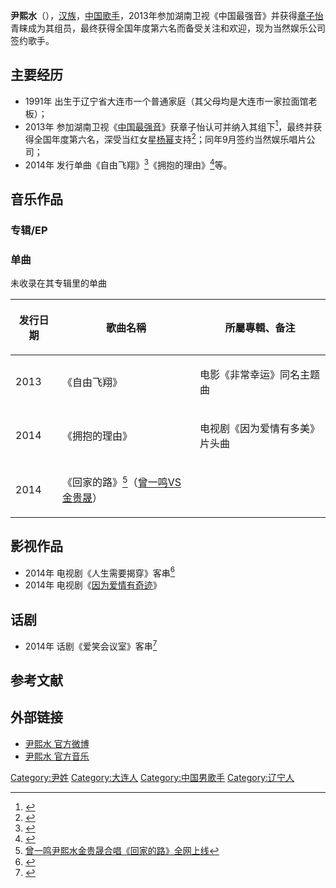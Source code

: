 {{艺人
| 姓名 = 尹熙水
| 类型 = 男歌手
| 图片 = 
| 图片简介 =  
| 原名 =  
| 英文名 =  
| 罗马拼音 =  
| 国籍 ={{PRC}} 
| 民族 = [[汉族|汉族]]
| 出生日期 = {{birth date and age|1991|8|12}}
| 出生地點 ={{CHN}}[[辽宁省|辽宁省]][[大连市|大连市]]
| 职业     = [[歌手|歌手]] 
| 语言     = [[汉语|汉语]] 
| 教育程度 =  
| 宗教信仰 = 
| 音乐类型 = [[华语流行|华语流行]]
| 活跃年代 = 2011年至今
| 唱片公司 = [[当然娱乐|当然娱乐]]（2013-至今） 
| 经纪公司 = [[当然娱乐|当然娱乐]]（2013-至今）
| 网站 = http://weibo.com/u/2992982761 尹熙水 官方微博
}}

'''尹熙水'''（{{bd|1991年|8月12日|catIdx=Y尹}}），[[汉族|汉族]]，[[中国|中国]][[歌手|歌手]]，2013年参加湖南卫视《中国最强音》并获得[[章子怡|章子怡]]青睐成为其组员，最终获得全国年度第六名而备受关注和欢迎，现为当然娱乐公司签约歌手。

==主要经历==
*1991年 出生于辽宁省大连市一个普通家庭（其父母均是大连市一家拉面馆老板）； 
*2013年 参加湖南卫视《[[中国最强音|中国最强音]]》获章子怡认可并纳入其组下<ref>{{Cite web |url=http://music.yule.sohu.com/20130726/n382677251.shtml |title=章子怡爱徒尹熙水现身四川 音乐热浪席卷全场 |accessdate=2014-05-15 |archive-date=2014-05-17 |archive-url=https://web.archive.org/web/20140517200149/http://music.yule.sohu.com/20130726/n382677251.shtml |dead-url=no }}</ref>，最终并获得全国年度第六名，深受当红女星[[杨幂|杨幂]]支持<ref>{{Cite web |url=http://ent.qq.com/a/20130625/016444.htm |title=杨幂携《小时代》现身最强音总决赛 喜欢尹熙水 |accessdate=2014-05-15 |archive-date=2014-05-17 |archive-url=https://web.archive.org/web/20140517163416/http://ent.qq.com/a/20130625/016444.htm |dead-url=no }}</ref>；同年9月签约当然娱乐唱片公司；
*2014年 发行单曲《自由飞翔》<ref>{{Cite web |url=http://www.hunantv.com/p/20130830/141753781.html |title=尹熙水出演章子怡《非常幸运》宣传曲MV获导演称赞 |accessdate=2014-05-15 |archive-date=2015-09-24 |archive-url=https://web.archive.org/web/20150924044158/http://www.hunantv.com/p/20130830/141753781.html |dead-url=no }}</ref>《拥抱的理由》<ref>{{Cite web |url=http://media.people.com.cn/n/2013/1008/c14677-23124402.html |title=尹熙水与湖南卫视再续前缘 《拥抱的理由》首播 |accessdate=2014-05-15 |archive-date=2014-05-17 |archive-url=https://web.archive.org/web/20140517152106/http://media.people.com.cn/n/2013/1008/c14677-23124402.html |dead-url=no }}</ref>等。

==音乐作品==
===专辑/EP=== 
===单曲===
未收录在其专辑里的单曲
{| class="wikitable"
|-
! 发行日期  !! 歌曲名稱 !! 所屬專輯、备注 
|-
| 2013 || 《自由飞翔》  || 电影《非常幸运》同名主题曲
|-
| 2014 || 《拥抱的理由》 || 电视剧《因为爱情有多美》片头曲
|-
| 2014 || 《回家的路》<ref>[http://news.xinhuanet.com/ent/2014-01/14/c_125999067.htm 曾一鸣尹熙水金贵晟合唱《回家的路》全网上线]</ref>（[[曾一鸣|曾一鸣]]VS[[金贵晟|金贵晟]]）|| 
|}

==影视作品==
*2014年 电视剧《人生需要揭穿》客串<ref>{{Cite web |url=http://media.people.com.cn/n/2014/0107/c40733-24046881.html |title=《人生需要揭穿》明星客串 陆虎、尹熙水助阵 |accessdate=2014-05-15 |archive-date=2014-05-17 |archive-url=https://web.archive.org/web/20140517121010/http://media.people.com.cn/n/2014/0107/c40733-24046881.html |dead-url=no }}</ref>
*2014年 电视剧《[[因为爱情有奇迹|因为爱情有奇迹]]》

==话剧==
*2014年 话剧《爱笑会议室》客串<ref>{{Cite web |url=http://yue.ifeng.com/neidiliuxing/detail_2013_09/29/29993461_0.shtml |title=尹熙水客串爱笑会议室 即将联手杜海涛爆笑上演 |accessdate=2014-05-15 |archive-date=2014-05-17 |archive-url=https://web.archive.org/web/20140517150251/http://yue.ifeng.com/neidiliuxing/detail_2013_09/29/29993461_0.shtml |dead-url=no }}</ref>

==参考文献==
{{reflist}}

==外部链接== 
*[http://weibo.com/u/2992982761 尹熙水 官方微博] {{Wayback|url=http://weibo.com/u/2992982761 |date=20140517151825 }}
*[https://web.archive.org/web/20150620002825/http://music.baidu.com/artist/60868874 尹熙水 官方音乐]  

{{DEFAULTSORT:Y尹}}
[[Category:尹姓|Category:尹姓]]
[[Category:大连人|Category:大连人]]
[[Category:中国男歌手|Category:中国男歌手]]
[[Category:辽宁人|Category:辽宁人]]